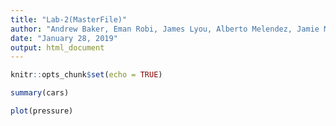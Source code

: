 ```yaml
---
title: "Lab-2(MasterFile)"
author: "Andrew Baker, Eman Robi, James Lyou, Alberto Melendez, Jamie Marken"
date: "January 28, 2019"
output: html_document
---
```


```r
knitr::opts_chunk$set(echo = TRUE)
```



```r
summary(cars)
```



```r
plot(pressure)
```


